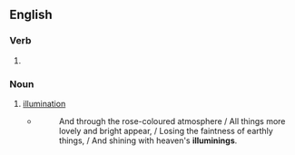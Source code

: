 ==English==

===Verb===
{{head|en|present participle}}

# {{present participle of|illumine|lang=en|nocat=1}}

===Noun===
{{en-noun}}

# [[illumination]]
#* {{w|Walter Richard Cassels}}
#*: And through the rose-coloured atmosphere / All things more lovely and bright appear, / Losing the faintness of earthly things, / And shining with heaven's '''illuminings'''.